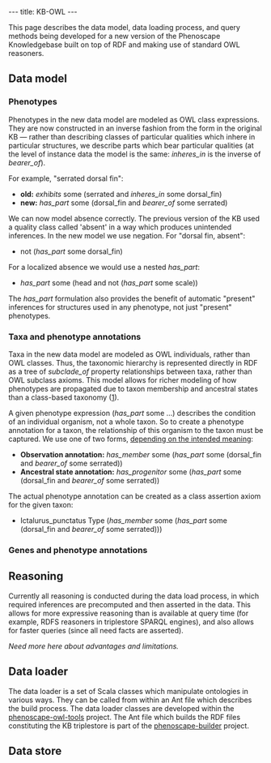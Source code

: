 ---
title: KB-OWL
---

{{Obsolete}}

This page describes the data model, data loading process, and query methods being developed for a new version of the Phenoscape Knowledgebase built on top of RDF and making use of standard OWL reasoners.

==Data model==
===Phenotypes===
Phenotypes in the new data model are modeled as OWL class expressions. They are now constructed in an inverse fashion from the form in the original KB — rather than describing classes of particular qualities which inhere in particular structures, we describe parts which bear particular qualities (at the level of instance data the model is the same: ''inheres_in'' is the inverse of ''bearer_of'').

For example, "serrated dorsal fin":
* '''old:''' ''exhibits'' some (serrated and ''inheres_in'' some dorsal_fin)
* '''new:''' ''has_part'' some (dorsal_fin and ''bearer_of'' some serrated)

We can now model absence correctly. The previous version of the KB used a quality class called 'absent' in a way which produces unintended inferences. In the new model we use negation. For "dorsal fin, absent":
* not (''has_part'' some dorsal_fin)

For a localized absence we would use a nested ''has_part'':
* ''has_part'' some (head and not (''has_part'' some scale))

The ''has_part'' formulation also provides the benefit of automatic "present" inferences for structures used in any phenotype, not just "present" phenotypes.

===Taxa and phenotype annotations===
Taxa in the new data model are modeled as OWL individuals, rather than OWL classes. Thus, the taxonomic hierarchy is represented directly in RDF as a tree of ''subclade_of'' property relationships between taxa, rather than OWL subclass axioms. This model allows for richer modeling of how phenotypes are propagated due to taxon membership and ancestral states than a class-based taxonomy ([http://www.mendeley.com/download/public/2280031/4561422715/faae92a74742bc35ceca9b3f5862cb94a4cde61e/dl.pdf]).

A given phenotype expression (''has_part'' some ...) describes the condition of an individual organism, not a whole taxon. So to create a phenotype annotation for a taxon, the relationship of this organism to the taxon must be captured. We use one of two forms, [[Semantics_of_phenotype_annotations|depending on the intended meaning]]:
* '''Observation annotation:''' ''has_member'' some (''has_part'' some (dorsal_fin and ''bearer_of'' some serrated))
* '''Ancestral state annotation:''' ''has_progenitor'' some (''has_part'' some (dorsal_fin and ''bearer_of'' some serrated))

The actual phenotype annotation can be created as a class assertion axiom for the given taxon:
* Ictalurus_punctatus Type (''has_member'' some (''has_part'' some (dorsal_fin and ''bearer_of'' some serrated)))

===Genes and phenotype annotations===

==Reasoning==
Currently all reasoning is conducted during the data load process, in which required inferences are precomputed and then asserted in the data. This allows for more expressive reasoning than is available at query time (for example, RDFS reasoners in triplestore SPARQL engines), and also allows for faster queries (since all need facts are asserted).

''Need more here about advantages and limitations.''

==Data loader==
The data loader is a set of Scala classes which manipulate ontologies in various ways. They can be called from within an Ant file which describes the build process. The data loader classes are developed within the [https://github.com/phenoscape/phenoscape-owl-tools phenoscape-owl-tools] project. The Ant file which builds the RDF files constituting the KB triplestore is part of the [https://github.com/phenoscape/phenoscape-builder phenoscape-builder] project.

==Data store==